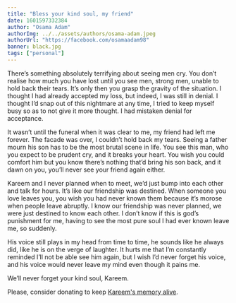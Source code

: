 ```yaml
---
title: "Bless your kind soul, my friend"
date: 1601597332384
author: "Osama Adam"
authorImg: ../../assets/authors/osama-adam.jpeg
authorUrl: "https://facebook.com/osamaadam98"
banner: black.jpg
tags: ["personal"]
---
```


There’s something absolutely terrifying about seeing men cry. You don’t realise how much you have lost until you see men, strong men, unable to hold back their tears. It’s only then you grasp the gravity of the situation. I thought I had already accepted my loss, but indeed, I was still in denial. I thought I’d snap out of this nightmare at any time, I tried to keep myself busy so as to not give it more thought. I had mistaken denial for acceptance.

It wasn’t until the funeral when it was clear to me, my friend had left me forever. The facade was over, I couldn’t hold back my tears. Seeing a father mourn his son has to be the most brutal scene in life. You see this man, who you expect to be prudent cry, and it breaks your heart. You wish you could comfort him but you know there’s nothing that’d bring his son back, and it dawn on you, you’ll never see your friend again either.

Kareem and I never planned when to meet, we’d just bump into each other and talk for hours. It’s like our friendship was destined. When someone you love leaves you, you wish you had never known them because it’s morose when people leave abruptly. I know our friendship was never planned, we were just destined to know each other. I don’t know if this is god’s punishment for me, having to see the most pure soul I had ever known leave me, so suddenly.

His voice still plays in my head from time to time, he sounds like he always did, like he is on the verge of laughter. It hurts me that I’m constantly reminded I’ll not be able see him again, but I wish I’d never forget his voice, and his voice would never leave my mind even though it pains me.

We’ll never forget your kind soul, Kareem.

Please, consider donating to keep <a target="_blank" href="https://inmemoryof.com/CampaignDonation/%D9%83%D8%B1%D9%8A%D9%85_%D9%85%D8%AD%D9%85%D8%AF_%D8%AC%D9%85%D8%A7%D9%84_%D8%B9%D9%85%D8%B1/41316?fbclid=IwAR0ip0qI7rdrQ5Hiv8p02KIEHSt1MeyfP2J9rKa50EquwYtTtVtaqywsnwQ">Kareem's memory alive</a>.

